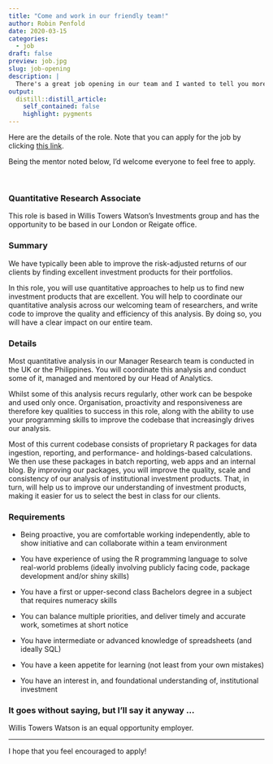 ```yaml
---
title: "Come and work in our friendly team!"
author: Robin Penfold
date: 2020-03-15
categories:
  - job
draft: false
preview: job.jpg
slug: job-opening
description: |
  There's a great job opening in our team and I wanted to tell you more.
output:
  distill::distill_article:
    self_contained: false
    highlight: pygments
---
```


Here are the details of the role. Note that you can apply for the job by clicking [this link](https://wtw.taleo.net/careersection/wtw_external_standard/jobdetail.ftl?job=20000188). 

Being the mentor noted below, I'd welcome everyone to feel free to apply.

</br>

### Quantitative Research Associate

This role is based in Willis Towers Watson's Investments group and has the opportunity to be based in our London or Reigate office.

### Summary

We have typically been able to improve the risk-adjusted returns of our clients by finding excellent investment products for their portfolios. 

In this role, you will use quantitative approaches to help us to find new investment products that are excellent. You will help to coordinate our quantitative analysis across our welcoming team of researchers, and write code to improve the quality and efficiency of this analysis. By doing so, you will have a clear impact on our entire team.

### Details

Most quantitative analysis in our Manager Research team is conducted in the UK or the Philippines. You will coordinate this analysis and conduct some of it, managed and mentored by our Head of Analytics. 

Whilst some of this analysis recurs regularly, other work can be bespoke and used only once. Organisation, proactivity and responsiveness are therefore key qualities to success in this role, along with the ability to use your programming skills to improve the codebase that increasingly drives our analysis.

Most of this current codebase consists of proprietary R packages for data ingestion, reporting, and performance- and holdings-based calculations. We then use these packages in batch reporting, web apps and an internal blog. By improving our packages, you will improve the quality, scale and consistency of our analysis of institutional investment products. That, in turn, will help us to improve our understanding of investment products, making it easier for us to select the best in class for our clients.

### Requirements

  * Being proactive, you are comfortable working independently, able to show initiative and can collaborate within a team environment
  
  * You have experience of using the R programming language to solve real-world problems (ideally involving publicly facing code, package development and/or shiny skills)
  
  * You have a first or upper-second class Bachelors degree in a subject that requires numeracy skills
  
  * You can balance multiple priorities, and deliver timely and accurate work, sometimes at short notice
  
  * You have intermediate or advanced knowledge of spreadsheets (and ideally SQL)
  
  * You have a keen appetite for learning (not least from your own mistakes)
  
  * You have an interest in, and foundational understanding of, institutional investment

### It goes without saying, but I'll say it anyway ...

Willis Towers Watson is an equal opportunity employer.

***

I hope that you feel encouraged to apply!
